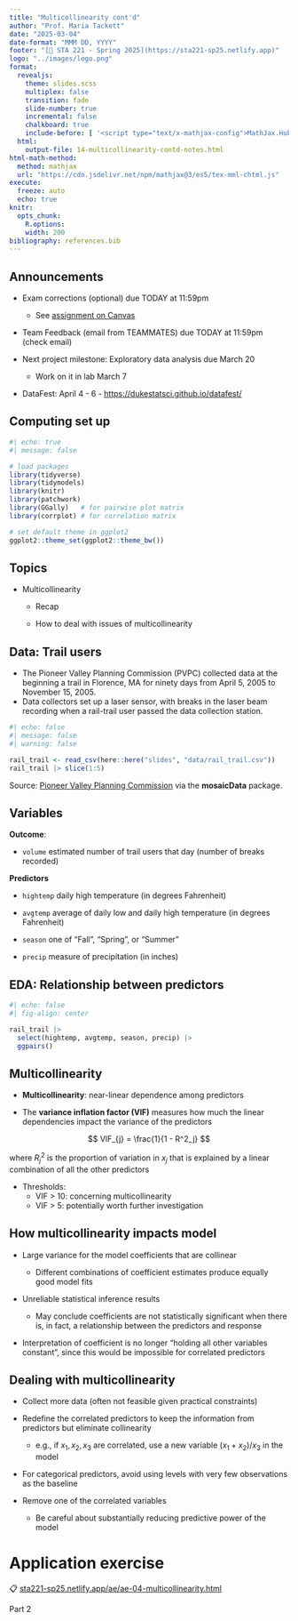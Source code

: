 ```yaml
---
title: "Multicollinearity cont'd"
author: "Prof. Maria Tackett"
date: "2025-03-04"
date-format: "MMM DD, YYYY"
footer: "[🔗 STA 221 - Spring 2025](https://sta221-sp25.netlify.app)"
logo: "../images/logo.png"
format: 
  revealjs: 
    theme: slides.scss
    multiplex: false
    transition: fade
    slide-number: true
    incremental: false 
    chalkboard: true
    include-before: [ '<script type="text/x-mathjax-config">MathJax.Hub.Config({tex2jax: {enableAssistiveMml: false}});</script>']
  html: 
    output-file: 14-multicollinearity-contd-notes.html
html-math-method:
  method: mathjax
  url: "https://cdn.jsdelivr.net/npm/mathjax@3/es5/tex-mml-chtml.js"
execute:
  freeze: auto
  echo: true
knitr:
  opts_chunk: 
    R.options:      
    width: 200
bibliography: references.bib
---
```


## Announcements

-   Exam corrections (optional) due TODAY at 11:59pm

    -   See [assignment on Canvas](https://canvas.duke.edu/courses/51767/assignments/220984)

-   Team Feedback (email from TEAMMATES) due TODAY at 11:59pm (check email)

-   Next project milestone: Exploratory data analysis due March 20

    -   Work on it in lab March 7

-   DataFest: April 4 - 6 - <https://dukestatsci.github.io/datafest/>

## Computing set up

```r
#| echo: true
#| message: false

# load packages
library(tidyverse)  
library(tidymodels)  
library(knitr)       
library(patchwork)
library(GGally)   # for pairwise plot matrix
library(corrplot) # for correlation matrix

# set default theme in ggplot2
ggplot2::theme_set(ggplot2::theme_bw())
```

## Topics

-   Multicollinearity

    -   Recap

    -   How to deal with issues of multicollinearity

## Data: Trail users {.midi}

-   The Pioneer Valley Planning Commission (PVPC) collected data at the beginning a trail in Florence, MA for ninety days from April 5, 2005 to November 15, 2005.
-   Data collectors set up a laser sensor, with breaks in the laser beam recording when a rail-trail user passed the data collection station.

```r
#| echo: false
#| message: false
#| warning: false

rail_trail <- read_csv(here::here("slides", "data/rail_trail.csv"))
rail_trail |> slice(1:5)
```

Source: [Pioneer Valley Planning Commission](http://www.fvgreenway.org/pdfs/Northampton-Bikepath-Volume-Counts%20_05_LTA.pdf) via the **mosaicData** package.

## Variables

**Outcome**:

-   `volume` estimated number of trail users that day (number of breaks recorded)

**Predictors**

-   `hightemp` daily high temperature (in degrees Fahrenheit)

-   `avgtemp` average of daily low and daily high temperature (in degrees Fahrenheit)

-   `season` one of “Fall”, “Spring”, or “Summer”

-   `precip` measure of precipitation (in inches)

## EDA: Relationship between predictors {.midi}

```r
#| echo: false
#| fig-align: center

rail_trail |>
  select(hightemp, avgtemp, season, precip) |>
  ggpairs()
```

## Multicollinearity {.midi}

-   **Multicollinearity**: near-linear dependence among predictors

-   The **variance inflation factor (VIF)** measures how much the linear dependencies impact the variance of the predictors

$$
VIF_{j} = \frac{1}{1 - R^2_j}
$$

where $R^2_j$ is the proportion of variation in $x_j$ that is explained by a linear combination of all the other predictors

-   Thresholds:
    -   VIF \> 10: concerning multicollinearity
    -   VIF \> 5: potentially worth further investigation

## How multicollinearity impacts model {.midi}

-   Large variance for the model coefficients that are collinear

    -   Different combinations of coefficient estimates produce equally good model fits

-   Unreliable statistical inference results

    -   May conclude coefficients are not statistically significant when there is, in fact, a relationship between the predictors and response

-   Interpretation of coefficient is no longer "holding all other variables constant", since this would be impossible for correlated predictors

## Dealing with multicollinearity

::: incremental
-   Collect more data (often not feasible given practical constraints)

-   Redefine the correlated predictors to keep the information from predictors but eliminate collinearity

    -   e.g., if $x_1, x_2, x_3$ are correlated, use a new variable $(x_1 + x_2) / x_3$ in the model

-   For categorical predictors, avoid using levels with very few observations as the baseline

-   Remove one of the correlated variables

    -   Be careful about substantially reducing predictive power of the model
:::

# Application exercise

::: appex
📋 [sta221-sp25.netlify.app/ae/ae-04-multicollinearity.html](../ae/ae-04-multicollinearity.html)

Part 2
:::
